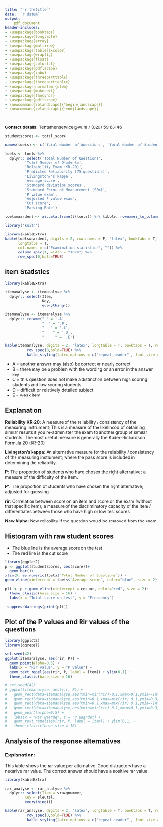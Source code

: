 ```yaml
---
title: "`r thetitle`"
date: '`r datum`'
output: 
    pdf_document
header-includes:
- \usepackage{booktabs}
- \usepackage{longtable}
- \usepackage{array}
- \usepackage{multirow}
- \usepackage[table]{xcolor}
- \usepackage{wrapfig}
- \usepackage{float}
- \usepackage{colortbl}
- \usepackage{pdflscape}
- \usepackage{tabu}
- \usepackage{threeparttable}
- \usepackage{threeparttablex}
- \usepackage[normalem]{ulem}
- \usepackage{makecell}
- \usepackage{fancyhdr}
- \usepackage{pdflscape}
- \newcommand{\blandscape}{\begin{landscape}}
- \newcommand{\elandscape}{\end{landscape}}

---
```

\addtolength{\headheight}{38pt} 
\pagestyle{fancyplain} 
\lhead{} 
\rhead{\includegraphics[height=1.2cm]{G:/DSZ/OKZ/OTIR/Toetsen/Werkmap/VUlogo.png}} 
\renewcommand{\headrulewidth}{0pt}

**Contact details**:
Tentamenservice@vu.nl / (020) 59 83146

\hfill\break


```r
studentscores <- total_score

names(toets) <- c("Total Number of Questions", "Total Number of Students", "Reliability Exam (KR-20)", "Predicted Reliability (75 questions)", "Average score", "Standard deviation scores", "Standard Error of Measurement (SEm)", "Adjusted P value exam", "P value exam", "Passing Rate", "Cut score", "Livingston's kappa")

toets <- toets %>% 
  dplyr:: select('Total Number of Questions', 
         'Total Number of Students', 
         'Reliability Exam (KR-20)', 
         'Predicted Reliability (75 questions)',
         'Livingston\'s kappa',
         'Average score', 
         'Standard deviation scores',
         'Standard Error of Measurement (SEm)',
         'P value exam',
         'Adjusted P value exam', 
         'Cut score',
         'Passing Rate')

toetswaardent <- as.data.frame(t(toets)) %>% tibble::rownames_to_column()

library('knitr')
```

```r

library(kableExtra)
kable(toetswaardent, digits = 2, row.names = F, "latex", booktabs = T, 
      longtable = T,
      col.names = c("Examination statistics", "")) %>% 
      column_spec(1, width = "10cm") %>% 
      row_spec(0,bold=TRUE)

```


## Item Statistics


```r

library(kableExtra)

itemanalyse <- itemanalyse %>% 
  dplyr:: select(Item,
                 Key,
                 everything())

itemanalyse <- itemanalyse %>% 
  dplyr:: rename(" " = '.A',
                 "  " = '.B',
                 "   " = '.C',
                 "    " = '.D',
                 "     " = '.E')

kable(itemanalyse, digits = 2, "latex", longtable = T, booktabs = T, row.names = F) %>% 
          row_spec(0,bold=TRUE) %>%
          kable_styling(latex_options = c("repeat_header"), font_size = 8)

```

* A = another answer may (also) be correct or nearly correct
* B = there may be a problem with the wording or an error in the answer key
* C = this question does not make a distinction between high scoring students and low scoring students
* D = difficult or relatively detailed subject
* E = weak item

\pagebreak


## Explanation

**Reliability KR-20**:
A measure of the reliability / consistency of the measuring instrument; This is a measure of the likelihood of obtaining similar results if you re-administer the exam to another group of similar students. The most useful measure is generally the Kuder-Richardson Formula 20 (KR-20)

**Livingston's kappa**:
An alternative measure for the reliability / consistency of the measuring instrument; where the pass score is included in determining the reliability.

**P**:
The proportion of students who have chosen the right alternative; a measure of the difficulty of the item.

**P'**:
The proportion of students who have chosen the right alternative; adjusted for guessing.

**rir**:
Correlation between score on an item and score on the exam (without that specific item); a measure of the discriminatory capacity of the item / differentiates between those who have high or low test scores. 

**New Alpha**:
New reliability if the question would be removed from the exam

\pagebreak

## Histogram with raw student scores

* The blue line is the average score on the test
* The red line is the cut score

```r
library(ggplot2)
p <- ggplot(studentscores, aes(score))+
  geom_bar()+
xlim(0, as.numeric(toets$`Total Number of Questions`)) +
geom_vline(xintercept = toets$`Average score`, color="blue", size = 2)

plt <- p + geom_vline(xintercept = cesuur, color="red", size = 2)+
  theme_classic(base_size = 16) +
  labs(x = "Total score on test", y = "Frequency")

 suppressWarnings(print(plt))

```

\pagebreak

## Plot of the P values and Rir values of the questions

```r

library(ggplot2)
library(ggrepel)

set.seed(42)
ggplot(itemanalyse, aes(rir, P)) +
  geom_point(alpha=0.5) + 
  labs(x = "Rir value", y = "P value") + 
  geom_text_repel(aes(rir, P, label = Item)) + ylim(0,1) +
  theme_classic(base_size = 16)

# set.seed(42)
# ggplot(itemanalyse, aes(rir, P)) +
#   geom_rect(data=itemanalyse,aes(xmin=min(rir)-0.1,xmax=0.1,ymin=-Inf,ymax=0.3),fill="red") + 
#   geom_rect(data=itemanalyse,aes(xmin=0.1,xmax=max(rir)+0.1,ymin=0.3,ymax=Inf),fill="lightgreen")+ 
#   geom_rect(data=itemanalyse,aes(xmin=0.1,xmax=max(rir)+0.1,ymin=-Inf,ymax=0.3),fill="orange")+
#   geom_rect(data=itemanalyse,aes(xmin=min(rir)-0.1,xmax=0.1,ymin=0.3,ymax=Inf),fill="orange")+
#   geom_point(alpha=0.5) + 
#   labs(x = "Rir waarde", y = "P waarde") + 
#   geom_text_repel(aes(rir, P, label = Item)) + ylim(0,1) +
#   theme_classic(base_size = 16)


```


\pagebreak

## Analysis of the response alternatives
### Explanation:
This table shows the rar value per alternative.
Good distractors have a negative rar value. The correct answer should have a positive rar value

```r

library(kableExtra)

rar_analyse <- rar_analyse %>% 
  dplyr:: select(Item = vraagnummer,
         Key = sleutel,
         everything())

kable(rar_analyse, digits = 2, "latex", longtable = T, booktabs = T, row.names = F) %>% 
          row_spec(0,bold=TRUE) %>%
          kable_styling(latex_options = c("repeat_header"), font_size = 8)

```
